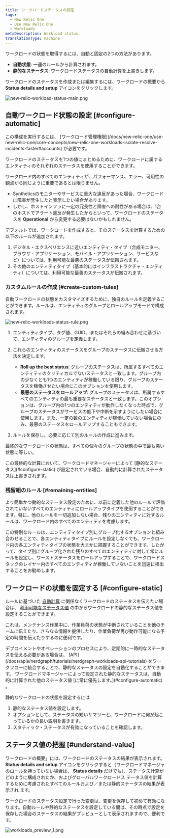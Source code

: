 ```yaml
---
title: ワークロードステータスの設定
tags:
  - New Relic One
  - Use New Relic One
  - Workloads
metaDescription: Workload status.
translationType: machine
---
```





ワークロードの状態を取得するには、自動と固定の2つの方法があります。

* **自動状態**: 一連のルールから計算されます。
* **静的なステータス**: ワークロードステータスの自動計算を上書きします。

ワークロードのステータスを作成または編集するには、ワークロードの概要から **Status details and setup** アイコンをクリックします。

<img
  title="new-relic-workload-status-main.png"
  alt="new-relic-workload-status-main.png"
  src={newRelicWorkloadStatusMain}
/>

## 自動ワークロード状態の設定 [#configure-automatic]

<Callout variant="important">
  この構成を実行するには、 [ワークロード管理権限](/docs/new-relic-one/use-new-relic-one/core-concepts/new-relic-one-workloads-isolate-resolve-incidents-faster#accounts) が必要です。
</Callout>

ワークロードのステータスを1つの値にまとめるために、ワークロードに属するエンティティのそれぞれのステータスを使用することができます。

ワークロード内のすべてのエンティティが、パフォーマンス、エラー、可用性の観点から同じように重要であるとは限りません。

* Syntheticsのモニターやサービスに重大な違反があった場合、ワークロードに障害が発生したと表示したい場合があります。
* しかし、ホストインフラに一定の冗長性と障害への耐性がある場合は、1台のホストでアラート違反が発生したからといって、ワークロードのステータスを **Operational** から変更する必要はないかもしれません。

デフォルトでは、ワークロードを作成すると、そのステータスを計算するための以下のルールが追加されます。

1. デジタル・エクスペリエンスに近いエンティティ・タイプ（合成モニター、ブラウザ・アプリケーション、モバイル・アプリケーション、サービスなど）については、利用可能な最悪のステータスが伝搬されます。
2. その他のエンティティタイプ（基本的にはインフラストラクチャ・エンティティ）については、利用可能な最善のステータスが伝搬されます。

### カスタムルールの作成 [#create-custom-tules]

自動ワークロードの状態をカスタマイズするために、独自のルールを定義することができます。ルールは、エンティティのグループとロールアップモードで構成されます。

<img
  title="new-relic-workloads-status-rule.png"
  alt="new-relic-workloads-status-rule.png"
  src={newRelicWorkloadsStatusRule}
/>

1. エンティティタイプ、タグ値、GUID、またはそれらの組み合わせに基づいて、エンティティのグループを定義します。

2. これらのエンティティのステータスをグループのステータスに伝搬させる方法を決定します。

   * **Roll up the best status**: グループのステータスは、所属するすべてのエンティティのクリティカルでないステータスと一致します。グループ内の少なくとも1つのエンティティが稼働している限り、グループのステータスを稼働させたい場合にこのオプションを使用します。
   * **最悪のステータスをロールアップ**: グループのステータスは、所属するすべてのエンティティの最も重要なステータスと一致します。このオプションは、グループ内の1つのエンティティが動作しなくなった時点で、グループのステータスがサービスの低下や中断を示すようにしたい場合に使用します。また、一定の数のエンティティが稼働していない場合にのみ、最悪のステータスをロールアップすることもできます。

3. ルールを保存し、必要に応じて別のルールの作成に進みます。

最終的なワークロードの状態は、すべての個々のグループの状態の中で最も悪い状態に等しい。

<Callout variant="important">
  この最終的な計算において、ワークロードマネージャーによって [静的なステータス](#configure-static) が設定されている場合、自動的に計算されたステータスは上書きされます。
</Callout>

### 残留組のルール [#remaining-entities]

より簡単かつ動的なステータス設定のために、以前に定義した他のルールで評価されていないすべてのエンティティにロールアップタイプを使用することができます。特に、他のルールを一切追加しない場合、残りのエンティティに対するルールは、ワークロード内のすべてのエンティティを考慮します。

この特別なルールは、エンティティタイプ別にグループ化するオプションと組み合わせることで、各エンティティタイプにルールを設定しなくても、ワークロード内の各エンティティタイプの状態を大まかに把握することができます。したがって、タイプ別にグループ化された残りのすべてのエンティティに対して常にルールを設定し、ワーストステータスをロールアップすることで、ワークロードスタックのレイヤー内のすべてのエンティティが稼働していないことを迅速に検出することをお勧めします。

## ワークロードの状態を固定する [#configure-static]

ルールに基づいた [自動計算](#configure-automatic) に関係なくワークロードのステータスを伝えたい場合は、 [利用可能なステータス値](/docs/workload-status#obtain-status) の中からワークロードの静的なステータス値を設定することができます。

これは、メンテナンス作業中に、作業負荷の状態が中断されていることを他のチームに伝えたり、さらなる情報を提供したり、作業負荷が再び動作可能になる予定の時間を伝えたりするのに便利です。

<Callout variant="tip">
  デプロイメントやオペレーションのプロセスにより、定期的に一時的なステータスを伝える必要がある場合は、 [API](/docs/apis/nerdgraph/tutorials/nerdgraph-workloads-api-tutorials) をワークフローに統合することで、静的なステータスの設定を自動化することができます。
</Callout>

<Callout variant="important">
  ワークロードマネージャーによって設定された静的なステータスは、自動的に計算された他のステータス値 [に常に優先します。](#configure-automatic) 。
</Callout>

静的なワークロードの状態を設定するには

1. 静的なステータス値を設定します。
2. オプションとして、ステータスの短いサマリーと、ワークロードに何が起こっているかの長い説明を書きます。
3. スタティック・ステータスが有効になっていることを確認します。

## ステータス値の把握 [#understand-value]

ワークロードの概要」には、ワークロードのステータスの結果が表示されます。 **Status details and setup** アイコンをクリックすると（ワークロードマネージャのロールを持っていない場合は、 **Status details** だけでも）、ステータス計算がどのように構成されたか、およびグローバルワークロードス テータス値を計算するために考慮されたすべてのルールおよび／または静的ステータスの結果が表示され ます。

ワークロードのステータス設定で行った変更は、変更を保存して初めて有効になります。自動ルールや静的なステータスを設定している間は、その時点で設定を保存した場合のステータスの結果がプレビューとして表示されますので、便利です。

<img
  title="workloads_preview_1.png"
  alt="workloads_preview_1.png"
  src={workloadsPreview10}
/>